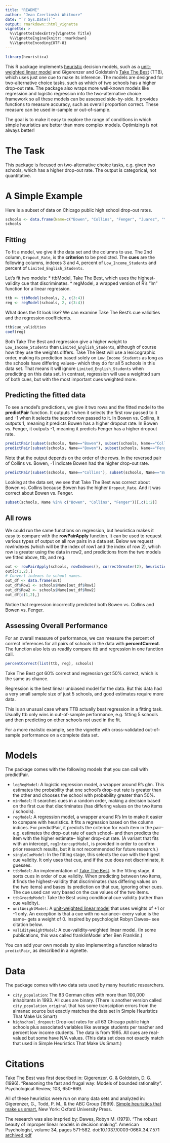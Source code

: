 ```yaml
---
title: "README"
author: "Jean Czerlinski Whitmore"
date: "`r Sys.Date()`"
output: rmarkdown::html_vignette
vignette: >
  %\VignetteIndexEntry{Vignette Title}
  %\VignetteEngine{knitr::rmarkdown}
  %\VignetteEncoding{UTF-8}
---
```


<!-- Copy & paste & alter from ../README.Rmd 
     * Changed header to produce vignette, not github markdown.
     * Removed installation info.
-->

```r
library(heuristica)
```



This R package implements [heuristic](http://en.wikipedia.org/wiki/Heuristic) decision models, such as a [unit-weighted linear model](http://en.wikipedia.org/wiki/Unit-weighted_regression) and Gigerenzer and Goldstein's [Take The Best](http://en.wikipedia.org/wiki/Take-the-best_heuristic) (TTB), which uses just one cue to make its inference.  The models are designed for two-alternative choice tasks, such as which of two schools has a higher drop-out rate.  The package also wraps more well-known models like regression and logistic regression into the two-alternative choice framework so all these models can be assessed side-by-side.  It provides functions to measure accuracy, such as overall proportion correct.  These measure can be used in-sample or out-of-sample.

The goal is to make it easy to explore the range of conditions in which simple heuristics are better than more complex models.  Optimizing is not always better!

# The Task

This package is focused on two-alternative choice tasks, e.g. given two schools, which has a higher drop-out rate.  The output is categorical, not quantitative.

# A Simple Example

Here is a subset of data on Chicago public high school drop-out rates.

```r
schools <- data.frame(Name=c("Bowen", "Collins", "Fenger", "Juarez", "Young"), Dropout_Rate=c(25.5, 11.8, 28.7, 21.6, 4.5), Low_Income_Students=c(82.5, 88.8, 63.2, 84.5, 30.3), Limited_English_Students=c(11.4, 0.1, 0, 28.3, 0.1))
schools
```

## Fitting

To fit a model, we give it the data set and the columns to use.  The 2nd column, `Dropout_Rate`, is the __criterion__ to be predicted.  The __cues__ are the following columns, indexes 3 and 4, percent of `Low_Income_Students` and percent of `Limited_English_Students`.

Let's fit two models:
* ttbModel, Take The Best, which uses the highest-validity cue that discriminates.
* regModel, a wrapped version of R's "lm" function for a linear regression.

```r
ttb <- ttbModel(schools, 2, c(3:4))
reg <- regModel(schools, 2, c(3:4))
```

What does the fit look like?  We can examine Take The Best's cue validities and the regression coefficients.
```r
ttb$cue_validities
coef(reg)
```
Both Take The Best and regression give a higher weight to `Low_Income_Students` than `Limited_English_Students`, although of course how they use the weights differs.  Take The Best will use a lexicographic order, making its prediction based solely on `Low_Income_Students` as long as the schools have differing values-- which they do for all 5 schools in this data set.  That means it will ignore `Limited_English_Students` when predicting on this data set.  In contrast, regression will use a weighted sum of both cues, but with the most important cues weighted more.  

## Predicting the fitted data

To see a model's predictions, we give it two rows and the fitted model to the __predictPair__ function.  It outputs 1 when it selects the first row passed to it and -1 when it selects the second row passed to it.  In Bowen vs. Collins, it outputs 1, meaning it predicts Bowen has a higher dropout rate.  In Bowen vs. Fenger, it outputs -1, meaning it predicts Fenger has a higher dropout rate.
```r
predictPair(subset(schools, Name=="Bowen"), subset(schools, Name=="Collins"), ttb)
predictPair(subset(schools, Name=="Bowen"), subset(schools, Name=="Fenger"), ttb)
```

Note that the output depends on the order of the rows.  In the reversed pair of Collins vs. Bowen, -1 indicate Bowen had the higher drop-out rate.
```r
predictPair(subset(schools, Name=="Collins"), subset(schools, Name=="Bowen"), ttb)
```

Looking at the data set, we see that Take The Best was correct about Bowen vs. Collins because Bowen has the higher `Dropout_Rate`.  And it was correct about Bowen vs. Fenger.
```r
subset(schools, Name %in% c("Bowen", "Collins", "Fenger"))[,c(1:2)]
```

## All rows

We could run the same functions on regression, but heuristica makes it easy to compare with the __rowPairApply__ function.  It can be used to request various types of output on all row pairs in a data set.  Below we request rowIndexes (which will be the index of row1 and the index of row 2), which row is greater using the data in row2, and predictions from the two models we fitted above, ttb, and reg.

```r
out <- rowPairApply(schools, rowIndexes(), correctGreater(2), heuristics(ttb, reg))
out[c(1,2),]
# Convert indexes to school names.
out_df <- data.frame(out)
out_df$Row1 <- schools$Name[out_df$Row1]
out_df$Row2 <- schools$Name[out_df$Row2]
out_df[c(1,2),]
```

Notice that regression incorrectly predicted both Bowen vs. Collins and Bowen vs. Fenger.

## Assessing Overall Performance

For an overall measure of performance, we can measure the percent of correct inferences for all pairs of schools in the data with __percentCorrect__.  The function also lets us readily compare ttb and regression in one function call.
```r
percentCorrect(list(ttb, reg), schools)
```

Take The Best got 60% correct and regression got 50% correct, which is the same as chance.

Regression is the best linear unbiased model for the data.  But this data had a very small sample size of just 5 schools, and good estimates require more data.

This is an unusual case where TTB actually beat regression in a fitting task.  Usually ttb only wins in out-of-sample performance, e.g. fitting 5 schools and then predicting on other schools not used in the fit.

For a more realistic example, see the vignette with cross-validated out-of-sample performance on a complete data set.

# Models

The package comes with the following models that you can call with predictPair.

* `logRegModel`: A logistic regression model, a wrapper around R's glm.  This estimates the probability that one school's drop-out rate is greater than the other and chooses the school with probability greater than 50%.
* `minModel`: It searches cues in a random order, making a decision based on the first cue that discriminates (has differing values on the two items / schools).
* `regModel`: A regression model, a wrapper around R's lm to make it easier to compare with heuristics.  It fits a regression based on the column indices.  For predictPair, it predicts the criterion for each item in the pair-- e.g. estimates the drop-out rate of each school-- and then predicts the item with the higher estimate-- higher drop-out rate.  (A variant that fits with an intercept, `regInterceptModel`, is provided in order to confirm prior research results, but it is not recommended for future research.)
* `singleCueModel`: In the fitting stage, this selects the cue with the higest cue validity.  It only uses that cue, and if the cue does not discriminate, it guesses.
* `ttbModel`: An implementation of [Take The Best](http://en.wikipedia.org/wiki/Take-the-best_heuristic). In the fitting stage, it sorts cues in order of cue validity.  When predicting between two items, it finds the highest-validity that discriminates (has differing values on the two items) and bases its prediction on that cue, ignoring other cues.  The cue used can vary based on the cue values of the two items.
* `ttbGreedyModel`: Take the Best using conditional cue validity (rather than cue validity).
* `unitWeightModel`: A [unit-weighted linear model](http://en.wikipedia.org/wiki/Unit-weighted_regression) that uses weights of +1 or -1 only.  An exception is that a cue with no variance-- every value is the same-- gets a weight of 0.  Inspired by psychologist Robyn Dawes-- see citation below.
* `validityWeightModel`: A cue-validity-weighted linear model.  (In some publications, this was called franklinModel after Ben Franklin.)

You can add your own models by also implementing a function related to `predictPair`, as described in a vignette.

# Data

The package comes with two data sets used by many heuristic researchers.

* `city_population`:  The 83 German cities with more than 100,000 inhabitants in 1993.  All cues are binary.  (There is another version called `city_population_original` that has some transciption errors from the almanac source but exactly matches the data set in Simple Heuristics That Make Us Smart)
* `highschool_dropout`: Drop-out rates for all 63 Chicago public high schools plus associated variables like average students per teacher and percent low income students.  The data is
from 1995.  All cues are real-valued but some have N/A values.  (This data set does not exactly match that used in Simple Heuristics That Make Us Smart.)

# Citations

Take The Best was first described in:
Gigerenzer, G. & Goldstein, D. G. (1996). "Reasoning the fast and frugal way: Models of bounded rationality". Psychological Review, 103, 650-669.

All of these heuristics were run on many data sets and analyzed in:
Gigerenzer, G., Todd, P. M., & the ABC Group (1999). [Simple heuristics that make us smart.](http://www.amazon.com/Simple-Heuristics-That-Make-Smart/dp/0195143817) New York: Oxford University Press. 

The research was also inspried by:
Dawes, Robyn M. (1979). "The robust beauty of improper linear models in decision making". American Psychologist, volume 34, pages 571-582. doi:10.1037/0003-066X.34.7.571 [archived pdf](http://www.cmu.edu/dietrich/sds/docs/dawes/the-robust-beauty-of-improper-linear-models-in-decision-making.pdf)


